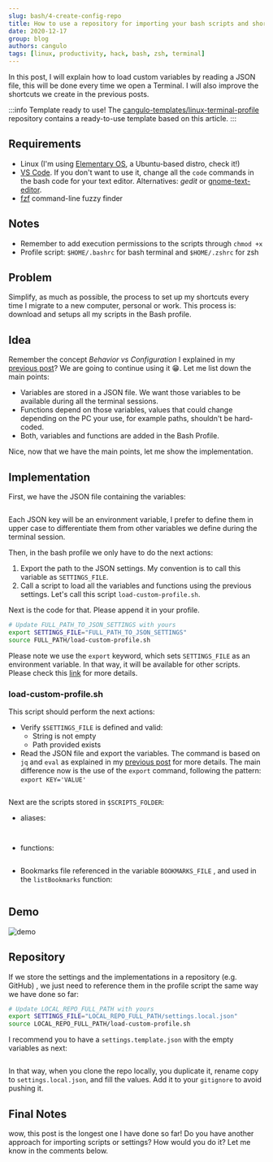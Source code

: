 ```yaml
---
slug: bash/4-create-config-repo
title: How to use a repository for importing your bash scripts and shortcuts
date: 2020-12-17
group: blog
authors: cangulo
tags: [linux, productivity, hack, bash, zsh, terminal]
---
```



In this post, I will explain how to load custom variables by reading a JSON file, this will be done every time we open a Terminal. I will also improve the shortcuts we create in the previous posts.

<!--truncate-->

:::info Template ready to use!
The [cangulo-templates/linux-terminal-profile](https://github.com/cangulo-templates/linux-terminal-profile) repository contains a ready-to-use template based on this article.
:::

## Requirements
* Linux (I'm using [Elementary OS](https://elementary.io), a Ubuntu-based distro, check it!)
* [VS Code](https://code.visualstudio.com). If you don't want to use it, change all the `code` commands in the bash code for your text editor. Alternatives: _gedit_ or [gnome-text-editor](https://gitlab.gnome.org/GNOME/gnome-text-editor).
* [fzf](https://github.com/junegunn/fzf) command-line fuzzy finder


## Notes
* Remember to add execution permissions to the scripts through `chmod +x`
* Profile script: `$HOME/.bashrc` for bash terminal and `$HOME/.zshrc` for zsh 

## Problem

Simplify, as much as possible, the process to set up my shortcuts every time I migrate to a new computer, personal or work. This process is: download and setups all my scripts in the Bash profile.

## Idea

Remember the concept _Behavior vs Configuration_ I explained in my [previous post](../3-load-vars/3-load-vars.mdx#behavior-vs-configuration)? We are going to continue using it 😁. Let me list down the main points:

* Variables are stored in a JSON file. We want those variables to be available during all the terminal sessions.
* Functions depend on those variables, values that could change depending on the PC your use, for example paths, shouldn't be hard-coded.
* Both, variables and functions are added in the Bash Profile.

Nice, now that we have the main points, let me show the implementation.

## Implementation

First, we have the JSON file containing the variables:

```json file=./code/1-profile-settings.json
```

Each JSON key will be an environment variable, I prefer to define them in upper case to differentiate them from other variables we define during the terminal session.

Then, in the bash profile we only have to do the next actions:

1. Export the path to the JSON settings. My convention is to call this variable as `SETTINGS_FILE`.
2. Call a script to load all the variables and functions using the previous settings. Let's call this script `load-custom-profile.sh`.

Next is the code for that. Please append it in your profile.

```bash
# Update FULL_PATH_TO_JSON_SETTINGS with yours
export SETTINGS_FILE="FULL_PATH_TO_JSON_SETTINGS"
source FULL_PATH/load-custom-profile.sh
```

Please note we use the `export` keyword, which sets `SETTINGS_FILE` as an environment variable. In that way, it will be available for other scripts. Please check this [link](https://www.baeldung.com/linux/bash-variables-export) for more details.

### load-custom-profile.sh

This script should perform the next actions:

* Verify `$SETTINGS_FILE` is defined and valid:
  * String is not empty
  * Path provided exists
* Read the JSON file and export the variables. The command is based on `jq` and `eval` as explained in my [previous post](../3-load-vars/3-load-vars.mdx) for more details. The main difference now is the use of the `export` command, following the pattern: `export KEY='VALUE'`

```bash file=./code/load-custom-profile.sh
```

Next are the scripts stored in `$SCRIPTS_FOLDER`:

* aliases:

<Tabs>
  <TabItem value="bash" label="bash" default>

```bash file=./code/scripts/aliases-bash.sh
```
<CaptionDocusaurus label="aliases-bash.sh" linkIsRelative={true} link="posts/bash/4-create-config-repo/code/scripts/aliases-bash.sh" />

  </TabItem>
  <TabItem value="zsh" label="zsh">

```bash file=./code/scripts/aliases-zsh.sh
```
<CaptionDocusaurus label="aliases-zsh.sh" linkIsRelative={true} link="posts/bash/4-create-config-repo/code/scripts/aliases-zsh.sh" />

  </TabItem>
</Tabs>

* functions:

```bash file=./code/scripts/functions.sh
```

* Bookmarks file referenced in the variable `BOOKMARKS_FILE` , and used in the `listBookmarks`  function:

```json file=./code/2-bookmarks.json
```

## Demo

![demo](demo.gif)

## Repository

If we store the settings and the implementations in a repository (e.g. GitHub) , we just need to reference them in the profile script the same way we have done so far:

```bash
# Update LOCAL_REPO_FULL_PATH with yours
export SETTINGS_FILE="LOCAL_REPO_FULL_PATH/settings.local.json"
source LOCAL_REPO_FULL_PATH/load-custom-profile.sh
```

I recommend you to have a `settings.template.json` with the empty variables as next:

```json file=./code/3-profile-settings.template.json
```

In that way, when you clone the repo locally, you duplicate it, rename copy to `settings.local.json`, and fill the values. Add it to your `gitignore` to avoid pushing it.

## Final Notes

wow, this post is the longest one I have done so far! Do you have another approach for importing scripts or settings? How would you do it? Let me know in the comments below.

<Gif id="d3mlE7uhX8KFgEmY" />